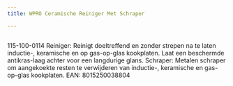 ```yaml
---
title: WPRO Ceramische Reiniger Met Schraper

---
```



<Image src={imageProduct} width={imageProduct.width} alt="" />


115-100-0114
Reiniger: Reinigt doeltreffend en zonder strepen na te laten inductie-, keramische en op gas-op-glas kookplaten. Laat een beschermde antikras-laag achter voor een langdurige glans.
Schraper: Metalen schraper om aangekoekte resten te verwijderen van inductie-, keramische en gas-op-glas kookplaten.
EAN: 8015250038804
